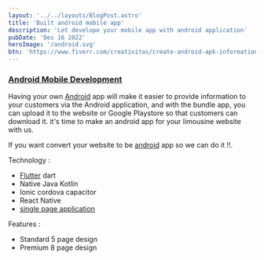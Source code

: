 ---
layout: '../../layouts/BlogPost.astro'
title: 'Built android mobile app'
description: 'Let develope your mobile app with android application'
pubDate: 'Des 16 2022'
heroImage: '/android.svg'
btn: 'https://www.fiverr.com/creativitas/create-android-apk-information'
---

### **[Android Mobile Development](/website/android/)**

Having your own [Android](/website/android/) app will make it easier to provide information to your customers via the Android application, and with the bundle app, you can upload it to the website or Google Playstore so that customers can download it. it's time to make an android app for your limousine website with us.

If you want convert your website to be [android](/website/android/) app so we can do it !!.

Technology :

- [Flutter](flutter.dev/) dart
- Native Java Kotlin
- Ionic cordova capacitor
- React Native
- [single page application](/website/single-page-app)

Features :

- Standard 5 page design
- Premium 8 page design
